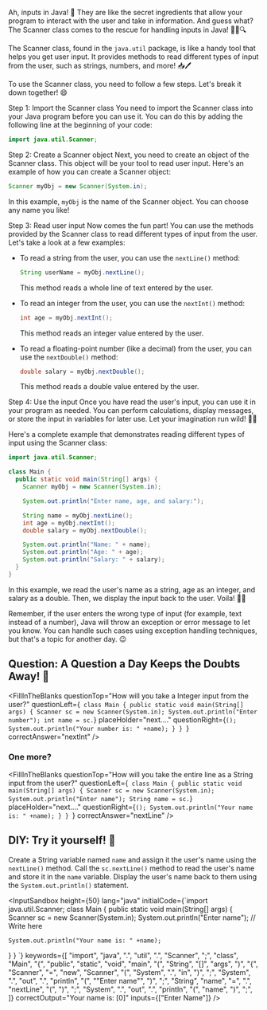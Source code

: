 
Ah, inputs in Java! 🎉 They are like the secret ingredients that allow your program to interact with the user and take in information. And guess what? The Scanner class comes to the rescue for handling inputs in Java! 🕵️‍♀️🔍

The Scanner class, found in the `java.util` package, is like a handy tool that helps you get user input. It provides methods to read different types of input from the user, such as strings, numbers, and more! 📥🖊️

To use the Scanner class, you need to follow a few steps. Let's break it down together! 😄

Step 1: Import the Scanner class
You need to import the Scanner class into your Java program before you can use it. You can do this by adding the following line at the beginning of your code:

```java
import java.util.Scanner;
```

Step 2: Create a Scanner object
Next, you need to create an object of the Scanner class. This object will be your tool to read user input. Here's an example of how you can create a Scanner object:

```java
Scanner myObj = new Scanner(System.in);
```

In this example, `myObj` is the name of the Scanner object. You can choose any name you like!

Step 3: Read user input
Now comes the fun part! You can use the methods provided by the Scanner class to read different types of input from the user. Let's take a look at a few examples:

- To read a string from the user, you can use the `nextLine()` method:

  ```java
  String userName = myObj.nextLine();
  ```

  This method reads a whole line of text entered by the user.

- To read an integer from the user, you can use the `nextInt()` method:

  ```java
  int age = myObj.nextInt();
  ```

  This method reads an integer value entered by the user.

- To read a floating-point number (like a decimal) from the user, you can use the `nextDouble()` method:

  ```java
  double salary = myObj.nextDouble();
  ```

  This method reads a double value entered by the user.

Step 4: Use the input
Once you have read the user's input, you can use it in your program as needed. You can perform calculations, display messages, or store the input in variables for later use. Let your imagination run wild! 🌈🚀

Here's a complete example that demonstrates reading different types of input using the Scanner class:

```java
import java.util.Scanner;

class Main {
  public static void main(String[] args) {
    Scanner myObj = new Scanner(System.in);

    System.out.println("Enter name, age, and salary:");

    String name = myObj.nextLine();
    int age = myObj.nextInt();
    double salary = myObj.nextDouble();

    System.out.println("Name: " + name);
    System.out.println("Age: " + age);
    System.out.println("Salary: " + salary);
  }
}
```

In this example, we read the user's name as a string, age as an integer, and salary as a double. Then, we display the input back to the user. Voila! 🎩✨

Remember, if the user enters the wrong type of input (for example, text instead of a number), Java will throw an exception or error message to let you know. You can handle such cases using exception handling techniques, but that's a topic for another day. 😉


## Question: A Question a Day Keeps the Doubts Away! 🤔

<FillInTheBlanks
  questionTop="How will you take a Integer input from the user?"
  questionLeft={`
  class Main {
    public static void main(String[] args) {
      Scanner sc = new Scanner(System.in);
      System.out.println("Enter number");
      int name = sc.`}
  placeHolder="next...."
  questionRight={`();
      System.out.println("Your number is: " +name);
    }
  }
  `}
  correctAnswer="nextInt"
  />

### One more?
<FillInTheBlanks
  questionTop="How will you take the entire line as a String input from the user?"
  questionLeft={`
  class Main {
    public static void main(String[] args) {
      Scanner sc = new Scanner(System.in);
      System.out.println("Enter name");
      String name = sc.`}
  placeHolder="next...."
  questionRight={`();
      System.out.println("Your name is: " +name);
    }
  }
  `}
  correctAnswer="nextLine"
  />

## DIY: Try it yourself! 🎉

Create a String variable named `name` and assign it the user's name using the `nextLine()` method.
Call the `sc.nextLine()` method to read the user's name and store it in the `name` variable.
Display the user's name back to them using the `System.out.println()` statement.

<InputSandbox
  height={50}
  lang="java"
  initialCode={`import java.util.Scanner;
class Main {
  public static void main(String[] args) {
    Scanner sc = new Scanner(System.in);
    System.out.println("Enter name");
    // Write here

    System.out.println("Your name is: " +name);

  }
}
  `}
  keywords={[
    "import", "java", ".", "util", ".", "Scanner", ";",
    "class", "Main", "{", "public", "static", "void", "main", "(", "String", "[]", "args", ")", "{",
    "Scanner",  "=", "new", "Scanner", "(", "System", ".", "in", ")", ";",
    "System", ".", "out", ".", "println", "(", "\"Enter name\"", ")", ";",
    "String", "name", "=", ".", "nextLine", "(", ")", ";",
    "System", ".", "out", ".", "println", "(", "name", ")", ";",
  ]}
  correctOutput="Your name is: [0]"
  inputs={["Enter Name"]}
/>

